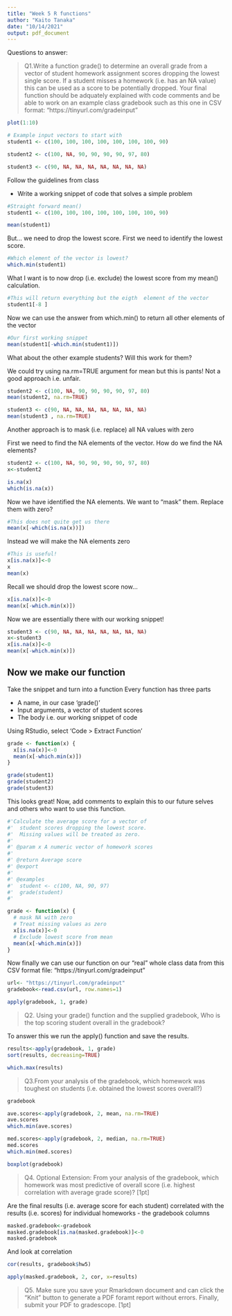 ```yaml
---
title: "Week 5 R functions"
author: "Kaito Tanaka"
date: "10/14/2021"
output: pdf_document
---
```

Questions to answer:

>Q1.Write a function grade() to determine an overall grade from a vector of student homework
assignment scores dropping the lowest single score. If a student misses a homework (i.e. has an
NA value) this can be used as a score to be potentially dropped. Your final function should be
adquately explained with code comments and be able to work on an example class gradebook
such as this one in CSV format: “https://tinyurl.com/gradeinput” 

```r
plot(1:10)
```


```r
# Example input vectors to start with
student1 <- c(100, 100, 100, 100, 100, 100, 100, 90)

student2 <- c(100, NA, 90, 90, 90, 90, 97, 80)

student3 <- c(90, NA, NA, NA, NA, NA, NA, NA)
```

Follow the guidelines from class

- Write a working snippet of code that solves a simple problem

```r
#Straight forward mean()
student1 <- c(100, 100, 100, 100, 100, 100, 100, 90)

mean(student1)
```
But... we need to drop the lowest score. First we need to identify the lowest score.

```r
#Which element of the vector is lowest?
which.min(student1)
```

What I want is to now drop (i.e. exclude) the lowest score from my mean() calculation.

```r
#This will return everything but the eigth  element of the vector
student1[-8 ]
```

Now we can use the answer from which.min() to return all other elements of the vector

```r
#Our first working snippet
mean(student1[-which.min(student1)])
```

What about the other example students? Will this work for them?

We could try using na.rm=TRUE argument for mean but this is pants! Not a good approach i.e. unfair.

```r
student2 <- c(100, NA, 90, 90, 90, 90, 97, 80)
mean(student2, na.rm=TRUE)

student3 <- c(90, NA, NA, NA, NA, NA, NA, NA)
mean(student3 , na.rm=TRUE)
```

Another approach is to mask (i.e. replace) all NA values with zero

First we need to find the NA elements of the vector.
How do we find the NA elements? 
```r
student2 <- c(100, NA, 90, 90, 90, 90, 97, 80)
x<-student2

is.na(x)
which(is.na(x))
```
Now we have identified the NA elements. We want to "mask" them. Replace them with zero?

```r
#This does not quite get us there
mean(x[-which(is.na(x))])
```
Instead we will make the NA elements zero

```r
#This is useful!
x[is.na(x)]<-0
x
mean(x)
```

Recall we should drop the lowest score now...

```r
x[is.na(x)]<-0
mean(x[-which.min(x)])
```
 Now we are essentially there with our working snippet!
  
```r
student3 <- c(90, NA, NA, NA, NA, NA, NA, NA)
x<-student3
x[is.na(x)]<-0
mean(x[-which.min(x)])
```

## Now we make our function

Take the snippet and turn into a function 
Every function has three parts

- A name, in our case 'grade()'
- Input arguments, a vector of student scores 
- The body i.e. our working snippet of code 
 

Using RStudio, select 'Code > Extract Function'

```r
grade <- function(x) {
  x[is.na(x)]<-0
  mean(x[-which.min(x)])
}
```
 
```r
grade(student1)
grade(student2)
grade(student3)

```

This looks great! Now, add comments to explain this to our future selves and others who want to use this function. 

```r
#'Calculate the average score for a vector of 
#'  student scores dropping the lowest score.
#'  Missing values will be treated as zero.
#'
#' @param x A numeric vector of homework scores
#'
#' @return Average score
#' @export
#'
#' @examples
#'  student <- c(100, NA, 90, 97)
#'  grade(student)
#'

grade <- function(x) {
  # mask NA with zero
  # Treat missing values as zero
  x[is.na(x)]<-0
  # Exclude lowest score from mean 
  mean(x[-which.min(x)])
}
```

Now finally we can use our function on our "real" whole class data from this CSV format file: "https://tinyurl.com/gradeinput” 

```r
url<- "https://tinyurl.com/gradeinput"
gradebook<-read.csv(url, row.names=1)
```

```r
apply(gradebook, 1, grade)
```


> Q2. Using your grade() function and the supplied gradebook, Who is the top scoring student overall in the gradebook?

To answer this we run the apply() function and save the results. 


```r
results<-apply(gradebook, 1, grade)
sort(results, decreasing=TRUE)
```

```r
which.max(results)
```

> Q3.From your analysis of the gradebook, which homework was toughest on students (i.e. obtained the lowest scores overall?)

```r
gradebook
```


```r
ave.scores<-apply(gradebook, 2, mean, na.rm=TRUE)
ave.scores
which.min(ave.scores)
```

```r
med.scores<-apply(gradebook, 2, median, na.rm=TRUE)
med.scores
which.min(med.scores)
```

```r
boxplot(gradebook)
```

> Q4. Optional Extension: From your analysis of the gradebook, which homework was most predictive of overall score (i.e. highest correlation with average grade score)? [1pt]

Are the final results (i.e. average score for each student) correlated with the results (i.e. scores) for individual homeworks - the gradebook columns

```r
masked.gradebook<-gradebook 
masked.gradebook[is.na(masked.gradebook)]<-0
masked.gradebook
```

And look at correlation

```r
cor(results, gradebook$hw5)
```

```r
apply(masked.gradebook, 2, cor, x=results)
```



> Q5. Make sure you save your Rmarkdown document and can click the “Knit” button to generate a PDF foramt report without errors. Finally, submit your PDF to gradescope. [1pt]
